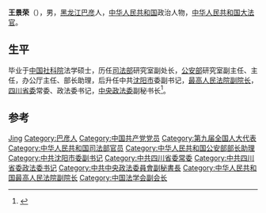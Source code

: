 {{Otheruses|other=名为王景荣的其他人物|王景荣}}

'''王景荣'''（{{bd|1943年|5月}}），男，[[黑龙江省|黑龙江]][[巴彦县|巴彦]]人，[[中华人民共和国|中华人民共和国]]政治人物，[[中华人民共和国大法官|中华人民共和国大法官]]。

== 生平 ==
毕业于[[中国社会科学院|中国社科院]]法学硕士，历任[[中华人民共和国司法部|司法部]]研究室副处长，[[中华人民共和国公安部|公安部]]研究室副主任、主任，办公厅主任、部长助理，后升任中共[[沈阳市|沈阳市]]委副书记，[[中华人民共和国最高人民法院副院长|最高人民法院副院长]]，[[中国共产党四川省委员会|四川省委]]常委、政法委书记，[[中共中央政法委员会|中央政法委]]副秘书长<ref>{{cite news|title=王景荣委员－－－“高薪养廉”要一步步来|url=http://bjyouth.ynet.com/3.1/0403/12/466254.html|accessdate=2014-10-13|newspaper=北京青年报网际传播技术有限公司|deadurl=yes|archiveurl=https://web.archive.org/web/20141018152954/http://bjyouth.ynet.com/3.1/0403/12/466254.html|archivedate=2014-10-18}}</ref>。

== 参考 ==
{{reflist}}

{{中华人民共和国官员小作品}}
{{Navboxes 
| title  = 王景荣在[[中国法学会|中国法学会]]的职务
| list1  =
{{中国法学会第五届理事会}}
}}

{{Authority control}}
{{DEFAULTSORT:Wang王}}
[[Category:王姓|Jing]]
[[Category:巴彦人|Category:巴彦人]]
[[Category:中国共产党党员|Category:中国共产党党员]]
[[Category:第九届全国人大代表|Category:第九届全国人大代表]]
[[Category:中华人民共和国司法部官员|Category:中华人民共和国司法部官员]]
[[Category:中华人民共和国公安部部长助理|Category:中华人民共和国公安部部长助理]]
[[Category:中共沈阳市委副书记|Category:中共沈阳市委副书记]]
[[Category:中共四川省委常委|Category:中共四川省委常委]]
[[Category:中共四川省委政法委书记|Category:中共四川省委政法委书记]]
[[Category:中共中央政法委員會副秘書長|Category:中共中央政法委員會副秘書長]]
[[Category:中华人民共和国最高人民法院副院长|Category:中华人民共和国最高人民法院副院长]]
[[Category:中国法学会副会长|Category:中国法学会副会长]]
